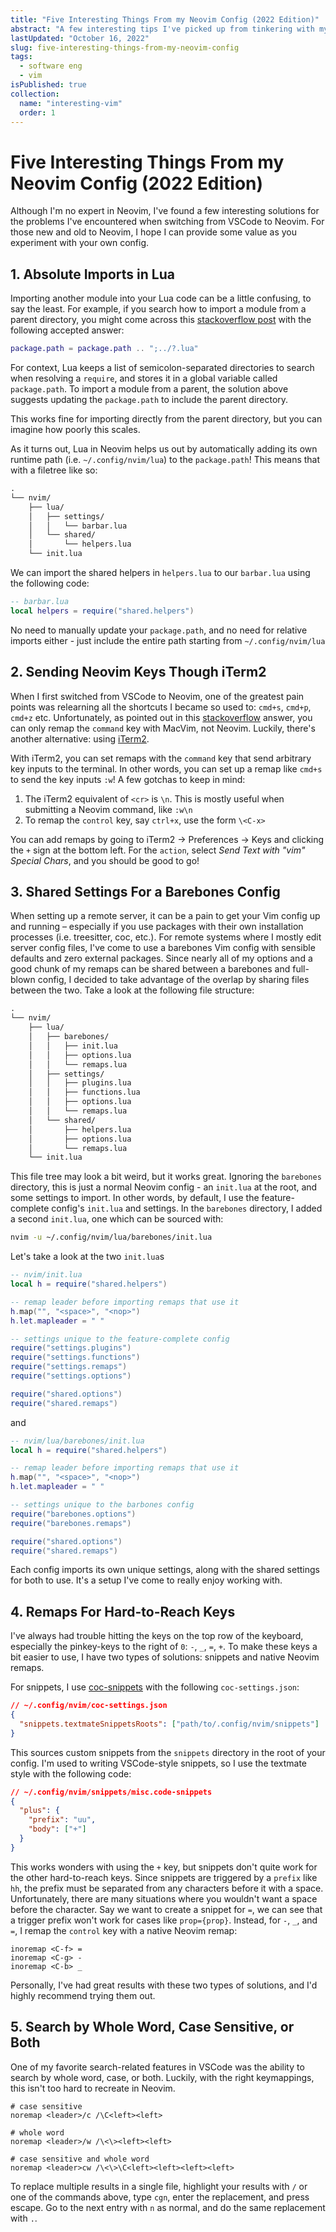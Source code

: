 ```yaml
---
title: "Five Interesting Things From my Neovim Config (2022 Edition)"
abstract: "A few interesting tips I've picked up from tinkering with my config"
lastUpdated: "October 16, 2022"
slug: five-interesting-things-from-my-neovim-config
tags:
  - software eng
  - vim
isPublished: true
collection:
  name: "interesting-vim"
  order: 1
---
```


# Five Interesting Things From my Neovim Config (2022 Edition)

Although I'm no expert in Neovim, I've found a few interesting solutions for the problems I've
encountered when switching from VSCode to Neovim. For those new and old to Neovim, I hope I can
provide some value as you experiment with your own config.

## 1. Absolute Imports in Lua

Importing another module into your Lua code can be a little confusing, to say the least. For
example, if you search how to import a module from a parent directory, you might come across this
[stackoverflow post](https://stackoverflow.com/questions/5761229/is-there-a-better-way-to-require-file-from-relative-path-in-lua)
with the following accepted answer:

```lua
package.path = package.path .. ";../?.lua"
```

For context, Lua keeps a list of semicolon-separated directories to search when resolving a
`require`, and stores it in a global variable called `package.path`. To import a module from a
parent, the solution above suggests updating the `package.path` to include the parent directory.

This works fine for importing directly from the parent directory, but you can imagine how poorly
this scales.

As it turns out, Lua in Neovim helps us out by automatically adding its own runtime path (i.e.
`~/.config/nvim/lua`) to the `package.path`! This means that with a filetree like so:

```txt
.
└── nvim/
    ├── lua/
    │   ├── settings/
    │   │   └── barbar.lua
    │   └── shared/
    │       └── helpers.lua
    └── init.lua
```

We can import the shared helpers in `helpers.lua` to our `barbar.lua` using the following code:

```lua
-- barbar.lua
local helpers = require("shared.helpers")
```

No need to manually update your `package.path`, and no need for relative imports either - just
include the entire path starting from `~/.config/nvim/lua`

## 2. Sending Neovim Keys Though iTerm2

When I first switched from VSCode to Neovim, one of the greatest pain points was relearning all the
shortcuts I became so used to: `cmd+s`, `cmd+p`, `cmd+z` etc. Unfortunately, as pointed out in this
[stackoverflow](https://stackoverflow.com/a/40991167) answer, you can only remap the `command` key
with MacVim, not Neovim. Luckily, there's another alternative: using [iTerm2](https://iterm2.com/).

With iTerm2, you can set remaps with the `command` key that send arbitrary key inputs to the
terminal. In other words, you can set up a remap like `cmd+s` to send the key inputs `:w`! A few
gotchas to keep in mind:

1. The iTerm2 equivalent of `<cr>` is `\n`. This is mostly useful when submitting a Neovim command,
   like `:w\n`
2. To remap the `control` key, say `ctrl+x`, use the form `\<C-x>`

You can add remaps by going to iTerm2 -> Preferences -> Keys and clicking the `+` sign at the bottom
left. For the `action`, select _Send Text with "vim" Special Chars_, and you should be good to go!

## 3. Shared Settings For a Barebones Config

When setting up a remote server, it can be a pain to get your Vim config up and running – especially
if you use packages with their own installation processes (i.e. treesitter, coc, etc.). For remote
systems where I mostly edit server config files, I've come to use a barebones Vim config with
sensible defaults and zero external packages. Since nearly all of my options and a good chunk of my
remaps can be shared between a barebones and full-blown config, I decided to take advantage of the
overlap by sharing files between the two. Take a look at the following file structure:

```txt
.
└── nvim/
    ├── lua/
    │   ├── barebones/
    │   │   ├── init.lua
    │   │   ├── options.lua
    │   │   └── remaps.lua
    │   ├── settings/
    │   │   ├── plugins.lua
    │   │   ├── functions.lua
    │   │   ├── options.lua
    │   │   └── remaps.lua
    │   └── shared/
    │       ├── helpers.lua
    │       ├── options.lua
    │       └── remaps.lua
    └── init.lua
```

This file tree may look a bit weird, but it works great. Ignoring the `barebones` directory, this is
just a normal Neovim config - an `init.lua` at the root, and some settings to import. In other
words, by default, I use the feature-complete config's `init.lua` and settings. In the `barebones`
directory, I added a second `init.lua`, one which can be sourced with:

```bash
nvim -u ~/.config/nvim/lua/barebones/init.lua
```

Let's take a look at the two `init.lua`s

```lua
-- nvim/init.lua
local h = require("shared.helpers")

-- remap leader before importing remaps that use it
h.map("", "<space>", "<nop>")
h.let.mapleader = " "

-- settings unique to the feature-complete config
require("settings.plugins")
require("settings.functions")
require("settings.remaps")
require("settings.options")

require("shared.options")
require("shared.remaps")
```

and

```lua
-- nvim/lua/barebones/init.lua
local h = require("shared.helpers")

-- remap leader before importing remaps that use it
h.map("", "<space>", "<nop>")
h.let.mapleader = " "

-- settings unique to the barbones config
require("barebones.options")
require("barebones.remaps")

require("shared.options")
require("shared.remaps")
```

Each config imports its own unique settings, along with the shared settings for both to use. It's a
setup I've come to really enjoy working with.

## 4. Remaps For Hard-to-Reach Keys

I've always had trouble hitting the keys on the top row of the keyboard, especially the pinkey-keys
to the right of `0`: `-`, `_`, `=`, `+`. To make these keys a bit easier to use, I have two types of
solutions: snippets and native Neovim remaps.

For snippets, I use [coc-snippets](https://github.com/neoclide/coc-snippets) with the following
`coc-settings.json`:

```json
// ~/.config/nvim/coc-settings.json
{
  "snippets.textmateSnippetsRoots": ["path/to/.config/nvim/snippets"]
}
```

This sources custom snippets from the `snippets` directory in the root of your config. I'm used to
writing VSCode-style snippets, so I use the textmate style with the following code:

```json
// ~/.config/nvim/snippets/misc.code-snippets
{
  "plus": {
    "prefix": "uu",
    "body": ["+"]
  }
}
```

This works wonders with using the `+` key, but snippets don't quite work for the other hard-to-reach
keys. Since snippets are triggered by a `prefix` like `hh`, the prefix must be separated from any
characters before it with a space. Unfortunately, there are many situations where you wouldn't want
a space before the character. Say we want to create a snippet for `=`, we can see that a trigger
prefix won't work for cases like `prop={prop}`. Instead, for `-`, `_`, and `=`, I remap the
`control` key with a native Neovim remap:

```vim
inoremap <C-f> =
inoremap <C-g> -
inoremap <C-b> _
```

Personally, I've had great results with these two types of solutions, and I'd highly recommend
trying them out.

## 5. Search by Whole Word, Case Sensitive, or Both

One of my favorite search-related features in VSCode was the ability to search by whole word, case,
or both. Luckily, with the right keymappings, this isn't too hard to recreate in Neovim.

```vim
# case sensitive
noremap <leader>/c /\C<left><left>

# whole word
noremap <leader>/w /\<\><left><left>

# case sensitive and whole word
noremap <leader>cw /\<\>\C<left><left><left><left>
```

To replace multiple results in a single file, highlight your results with `/` or one of the commands
above, type `cgn`, enter the replacement, and press escape. Go to the next entry with `n` as normal,
and do the same replacement with `.`.
